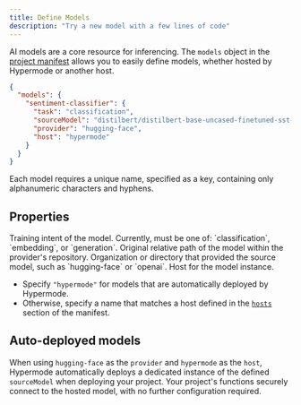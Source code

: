 ```yaml
---
title: Define Models
description: "Try a new model with a few lines of code"
---
```


AI models are a core resource for inferencing.
The `models` object in the [project manifest](/manifest) allows you to easily define models, whether hosted by Hypermode or another host.

```json hypermode.json
{
  "models": {
    "sentiment-classifier": {
      "task": "classification",
      "sourceModel": "distilbert/distilbert-base-uncased-finetuned-sst-2-english",
      "provider": "hugging-face",
      "host": "hypermode"
    }
  }
}
```

Each model requires a unique name, specified as a key, containing only alphanumeric characters and hyphens.

## Properties

<ResponseField name="task" type="string" required>
  Training intent of the model. Currently, must be one of: `classification`, `embedding`, or `generation`.
</ResponseField>

<ResponseField name="sourceModel" type="string" required>
  Original relative path of the model within the provider's repository.
</ResponseField>

<ResponseField name="provider" type="string" required>
  Organization or directory that provided the source model, such as `hugging-face` or `openai`.
</ResponseField>

<ResponseField name="host" type="string" required>
  Host for the model instance.

  - Specify `"hypermode"` for models that are automatically deployed by Hypermode.
  - Otherwise, specify a name that matches a host defined in the [`hosts`](/define-hosts) section of the manifest.
</ResponseField>

## Auto-deployed models

When using `hugging-face` as the `provider` and `hypermode` as the `host`, Hypermode automatically deploys a dedicated
instance of the defined `sourceModel` when deploying your project. Your project's functions securely connect to the
hosted model, with no further configuration required.
